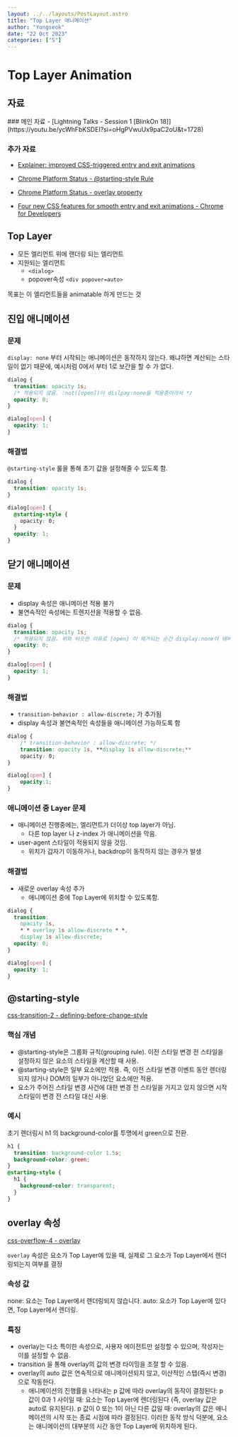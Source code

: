 ```yaml
---
layout: ../../layouts/PostLayout.astro
title: "Top Layer 애니메이션"
author: "Yongseok"
date: "22 Oct 2023"
categories: ["S"]
---
```


# Top Layer Animation

## 자료

<aside>
### 메인 자료
- [Lightning Talks - Session 1 [BlinkOn 18]](https://youtu.be/ycWhFbKSDEI?si=oHgPVwuUx9paC2oU&t=1728)

### 추가 자료

- [Explainer: improved CSS-triggered entry and exit animations](https://github.com/chrishtr/rendering/blob/master/entry-exit-animations.md#example-code)

- [Chrome Platform Status - @starting-style Rule](https://chromestatus.com/feature/4515377717968896)

- [Chrome Platform Status - overlay property](https://chromestatus.com/feature/5138724910792704)

- [Four new CSS features for smooth entry and exit animations - Chrome for Developers](https://developer.chrome.com/blog/entry-exit-animations/)

</aside>

## Top Layer

- 모든 엘리먼트 위에 랜더링 되는 엘리먼트
- 지원되는 엘리먼트
  - `<dialog>`
  - popover속성 `<div popover=auto>`

목표는 이 엘리먼트들을 animatable 하게 만드는 것

## 진입 애니메이션

### 문제

`display: none` 부터 시작되는 애니메이션은 동작하지 않는다. 왜냐하면 계산되는 스타일이 없기 때문에, 예시처럼 0에서 부터 1로 보간을 할 수 가 없다.

```css
dialog {
  transition: opacity 1s;
  /* 적용되지 않음. :not([open])이 dislpay:none을 적용중이라서 */
  opacity: 0;
}

dialog[open] {
  opacity: 1;
}
```

### 해결법

`@starting-style` 룰을 통해 초기 값을 설정해줄 수 있도록 함.

```css
dialog {
  transition: opacity 1s;
}

dialog[open] {
  @starting-style {
    opacity: 0;
  }
  opacity: 1;
}
```

## 닫기 애니메이션

### 문제

- display 속성은 애니메이션 적용 불가
- 불연속적인 속성에는 트렌지션을 적용할 수 없음.

```css
dialog {
  transition: opacity 1s;
  /* 적용되지 않음. 위와 비슷한 이유로 [open] 이 제거되는 순간 display:none이 돼버려서 */
  opacity: 0;
}

dialog[open] {
  opacity: 1;
}
```

### 해결법

- `transition-behavior : allow-discrete;` 가 추가됨
- display 속성과 불연속적인 속성들을 애니메이션 가능하도록 함

```css
dialog {
	/* transition-behavior : allow-discrete; */
	transition: opacity 1s, **display 1s allow-discrete;**
	opacity: 0;
}

dialog[open] {
	opacity:1;
}
```

### 애니메이션 중 Layer 문제

- 애니메이션 진행중에는, 엘리먼트가 더이상 top layer가 아님.
  - 다른 top layer 나 z-index 가 애니메이션을 막음.
- user-agent 스타일이 적용되지 않을 것임.
  - 위치가 갑자기 이동하거나, backdrop이 동작하지 않는 경우가 발생

### 해결법

- 새로운 overlay 속성 추가
  - 애니메이션 중에 Top Layer에 위치할 수 있도록함.

```css
dialog {
  transition:
    opacity 1s,
    * * overlay 1s allow-discrete * *,
    display 1s allow-discrete;
  opacity: 0;
}

dialog[open] {
  opacity: 1;
}
```

## @starting-style

[css-transition-2 - defining-before-change-style](https://drafts.csswg.org/css-transitions-2/#defining-before-change-style)

### 핵심 개념

- @starting-style은 그룹화 규칙(grouping rule). 이전 스타일 변경 전 스타일을 설정하지 않은 요소의 스타일을 계산할 때 사용.
- @starting-style은 일부 요소에만 적용. 즉, 이전 스타일 변경 이벤트 동안 렌더링되지 않거나 DOM의 일부가 아니었던 요소에만 적용.
- 요소가 주어진 스타일 변경 사건에 대한 변경 전 스타일을 가지고 있지 않으면 시작 스타일이 변경 전 스타일 대신 사용.

### 예시

초기 렌더링시 h1 의 background-color를 투명에서 green으로 전환.

```css
h1 {
  transition: background-color 1.5s;
  background-color: green;
}
@starting-style {
  h1 {
    background-color: transparent;
  }
}
```

## overlay 속성

[css-overflow-4 - overlay](https://drafts.csswg.org/css-position-4/#overlay)

`overlay` 속성은 요소가 Top Layer에 있을 때, 실제로 그 요소가 Top Layer에서 렌더링되는지 여부를 결정

### 속성 값

none: 요소는 Top Layer에서 렌더링되지 않습니다.
auto: 요소가 Top Layer에 있다면, Top Layer에서 렌더링.

### 특징

- overlay는 다소 특이한 속성으로, 사용자 에이전트만 설정할 수 있으며, 작성자는 이를 설정할 수 없음.
- transition 을 통해 overlay의 값의 변경 타이밍을 조절 할 수 있음.
- overlay의 auto 값은 연속적으로 애니메이션되지 않고, 이산적인 스텝(즉시 변경)으로 작동한다.
  - 애니메이션의 진행률을 나타내는 p 값에 따라 overlay의 동작이 결정된다:
    p 값이 0과 1 사이일 때: 요소는 Top Layer에 렌더링된다 (즉, overlay 값은 auto로 유지된다).
    p 값이 0 또는 1이 아닌 다른 값일 때: overlay의 값은 애니메이션의 시작 또는 종료 시점에 따라 결정된다.
    이러한 동작 방식 덕분에, 요소는 애니메이션의 대부분의 시간 동안 Top Layer에 위치하게 된다.

